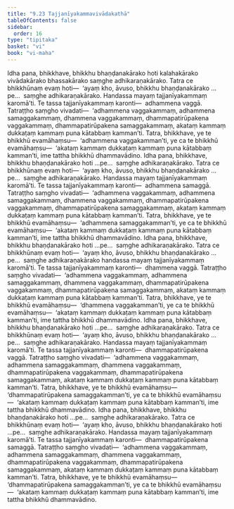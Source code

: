 ```yaml
---
title: "9.23 Tajjanīyakammavivādakathā"
tableOfContents: false
sidebar:
  order: 16
type: "tipitaka"
basket: "vi"
book: "vi-maha"
---
```



<DynamicBreadcrumb />

<Division number="429" book="vi-maha" bookNo="3" page="466">

<Paragraph number="1875" book="vi-maha">
Idha pana, bhikkhave, bhikkhu bhaṇḍanakārako hoti kalahakārako vivādakārako bhassakārako saṃghe adhikaraṇakārako. Tatra ce bhikkhūnaṃ evaṃ hoti—  ‘ayaṃ kho, āvuso, bhikkhu bhaṇḍanakārako …pe…  saṃghe adhikaraṇakārako. Handassa mayaṃ tajjanīyakammaṃ karomā’ti. Te tassa tajjanīyakammaṃ karonti—  adhammena vaggā. Tatraṭṭho saṃgho vivadati—  ‘adhammena vaggakammaṃ, adhammena samaggakammaṃ, dhammena vaggakammaṃ, dhammapatirūpakena vaggakammaṃ, dhammapatirūpakena samaggakammaṃ, akataṃ kammaṃ dukkaṭaṃ kammaṃ puna kātabbaṃ kamman’ti. Tatra, bhikkhave, ye te bhikkhū evamāhaṃsu—  ‘adhammena vaggakamman’ti, ye ca te bhikkhū evamāhaṃsu—  ‘akataṃ kammaṃ dukkaṭaṃ kammaṃ puna kātabbaṃ kamman’ti, ime tattha bhikkhū dhammavādino.
</Paragraph>

</Division>
<Division number="430" book="vi-maha" bookNo="3" page="466">

<Paragraph number="1876" book="vi-maha">
Idha pana, bhikkhave, bhikkhu bhaṇḍanakārako hoti …pe…  saṃghe adhikaraṇakārako. Tatra ce bhikkhūnaṃ evaṃ hoti—  ‘ayaṃ kho, āvuso, bhikkhu bhaṇḍanakārako …pe…  saṃghe adhikaraṇakārako. Handassa mayaṃ tajjanīyakammaṃ karomā’ti. Te tassa tajjanīyakammaṃ karonti—  adhammena samaggā. Tatraṭṭho saṃgho vivadati—  ‘adhammena vaggakammaṃ, adhammena samaggakammaṃ, dhammena vaggakammaṃ, dhammapatirūpakena vaggakammaṃ, dhammapatirūpakena samaggakammaṃ, akataṃ kammaṃ dukkaṭaṃ kammaṃ puna kātabbaṃ kamman’ti. Tatra, bhikkhave, ye te bhikkhū evamāhaṃsu—  ‘adhammena samaggakamman’ti, ye ca te bhikkhū evamāhaṃsu—  ‘akataṃ kammaṃ dukkaṭaṃ kammaṃ puna kātabbaṃ kamman’ti, ime tattha bhikkhū dhammavādino.
</Paragraph>

</Division>
<Division number="431" book="vi-maha" bookNo="3" page="467">

<Paragraph number="1877" book="vi-maha">
Idha pana, bhikkhave, bhikkhu bhaṇḍanakārako hoti …pe…  saṃghe adhikaraṇakārako. Tatra ce bhikkhūnaṃ evaṃ hoti—  ‘ayaṃ kho, āvuso, bhikkhu bhaṇḍanakārako …pe…  saṃghe adhikaraṇakārako handassa mayaṃ tajjanīyakammaṃ karomā’ti. Te tassa tajjanīyakammaṃ karonti—  dhammena vaggā. Tatraṭṭho saṃgho vivadati—  ‘adhammena vaggakammaṃ, adhammena samaggakammaṃ, dhammena vaggakammaṃ, dhammapatirūpakena vaggakammaṃ, dhammapatirūpakena samaggakammaṃ, akataṃ kammaṃ dukkaṭaṃ kammaṃ puna kātabbaṃ kamman’ti. Tatra, bhikkhave, ye te bhikkhū evamāhaṃsu—  ‘dhammena vaggakamman’ti, ye ca te bhikkhū evamāhaṃsu—  ‘akataṃ kammaṃ dukkaṭaṃ kammaṃ puna kātabbaṃ kamman’ti, ime tattha bhikkhū dhammavādino.
</Paragraph>

</Division>
<Division number="432" book="vi-maha" bookNo="3" page="467">

<Paragraph number="1878" book="vi-maha">
Idha pana, bhikkhave, bhikkhu bhaṇḍanakārako hoti …pe…  saṃghe adhikaraṇakārako. Tatra ce bhikkhūnaṃ evaṃ hoti—  ‘ayaṃ kho, āvuso, bhikkhu bhaṇḍanakārako …pe…  saṃghe adhikaraṇakārako. Handassa mayaṃ tajjanīyakammaṃ karomā’ti. Te tassa tajjanīyakammaṃ karonti—  dhammapatirūpakena vaggā. Tatraṭṭho saṃgho vivadati—  ‘adhammena vaggakammaṃ, adhammena samaggakammaṃ, dhammena vaggakammaṃ, dhammapatirūpakena vaggakammaṃ, dhammapatirūpakena samaggakammaṃ, akataṃ kammaṃ dukkaṭaṃ kammaṃ puna kātabbaṃ kamman’ti. Tatra, bhikkhave, ye te bhikkhū evamāhaṃsu—  ‘dhammapatirūpakena samaggakamman’ti, ye ca te bhikkhū evamāhaṃsu—  ‘akataṃ kammaṃ dukkaṭaṃ kammaṃ puna kātabbaṃ kamman’ti, ime tattha bhikkhū dhammavādino.
</Paragraph>

</Division>
<Division number="433" book="vi-maha" bookNo="3" page="467">

<Paragraph number="1879" book="vi-maha">
Idha pana, bhikkhave, bhikkhu bhaṇḍanakārako hoti …pe…  saṃghe adhikaraṇakārako. Tatra ce bhikkhūnaṃ evaṃ hoti—  ‘ayaṃ kho, āvuso, bhikkhu bhaṇḍanakārako hoti …pe…  saṃghe adhikaraṇakārako. Handassa mayaṃ tajjanīyakammaṃ karomā’ti. Te tassa tajjanīyakammaṃ karonti—  dhammapatirūpakena samaggā. Tatraṭṭho saṃgho vivadati—  ‘adhammena vaggakammaṃ, adhammena samaggakammaṃ, dhammena vaggakammaṃ, dhammapatirūpakena vaggakammaṃ, dhammapatirūpakena samaggakammaṃ, akataṃ kammaṃ dukkaṭaṃ kammaṃ puna kātabbaṃ kamman’ti. Tatra, bhikkhave, ye te bhikkhū evamāhaṃsu—  ‘dhammapatirūpakena samaggakamman’ti, ye ca te bhikkhū evamāhaṃsu—  ‘akataṃ kammaṃ dukkaṭaṃ kammaṃ puna kātabbaṃ kamman’ti, ime tattha bhikkhū dhammavādino.
</Paragraph>
</Division>